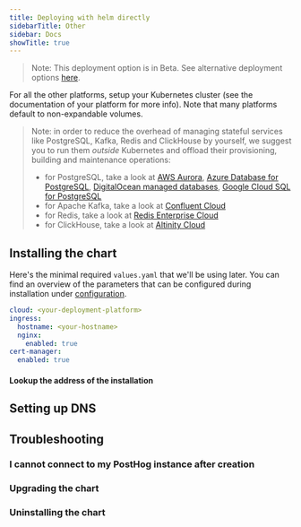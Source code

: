 ```yaml
---
title: Deploying with helm directly
sidebarTitle: Other
sidebar: Docs
showTitle: true
---
```



<Disclaimer />

> Note: This deployment option is in Beta. See alternative deployment options [here](/docs/self-host#deployment-options).

For all the other platforms, setup your Kubernetes cluster (see the documentation of your platform for more info). Note that many platforms default to non-expandable volumes.

<ClusterRequirementsSnippet />

> Note: in order to reduce the overhead of managing stateful services like PostgreSQL, Kafka, Redis and ClickHouse by yourself, we suggest you to run them _outside_ Kubernetes and offload their provisioning, building and maintenance operations:
>
> * for PostgreSQL, take a look at [AWS Aurora](https://aws.amazon.com/rds/aurora/), [Azure Database for PostgreSQL](https://docs.microsoft.com/en-us/azure/postgresql), [DigitalOcean managed databases](https://www.digitalocean.com/products/managed-databases-postgresql/), [Google Cloud SQL for PostgreSQL](https://cloud.google.com/sql/docs/postgres)
> * for Apache Kafka, take a look at [Confluent Cloud](https://www.confluent.io/confluent-cloud/)
> * for Redis, take a look at [Redis Enterprise Cloud](https://redis.com/redis-enterprise-cloud/overview/)
> * for ClickHouse, take a look at [Altinity Cloud](https://altinity.com/cloud-database/)
>

## Installing the chart

Here's the minimal required `values.yaml` that we'll be using later. You can find an overview of the parameters that can be configured during installation under [configuration](/docs/self-host/deploy/configuration).
```yaml
cloud: <your-deployment-platform>
ingress:
  hostname: <your-hostname>
  nginx:
    enabled: true
cert-manager:
  enabled: true
```

<InstallingSnippet />

#### Lookup the address of the installation

<GetInstallationAddress />

## Setting up DNS

<SetupDNS />

## Troubleshooting

### I cannot connect to my PostHog instance after creation

<TryUnsecureSnippet />

### Upgrading the chart

<UpgradingSnippet />

### Uninstalling the chart

<UninstallingSnippet />
